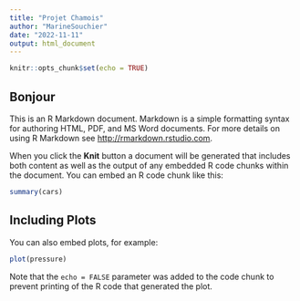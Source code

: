 ```yaml
---
title: "Projet Chamois"
author: "MarineSouchier"
date: "2022-11-11"
output: html_document
---
```


```r
knitr::opts_chunk$set(echo = TRUE)
```

## Bonjour

This is an R Markdown document. Markdown is a simple formatting syntax for authoring HTML, PDF, and MS Word documents. For more details on using R Markdown see <http://rmarkdown.rstudio.com>.

When you click the **Knit** button a document will be generated that includes both content as well as the output of any embedded R code chunks within the document. You can embed an R code chunk like this:

```r
summary(cars)
```

## Including Plots

You can also embed plots, for example:

```r
plot(pressure)
```

Note that the `echo = FALSE` parameter was added to the code chunk to prevent printing of the R code that generated the plot.
